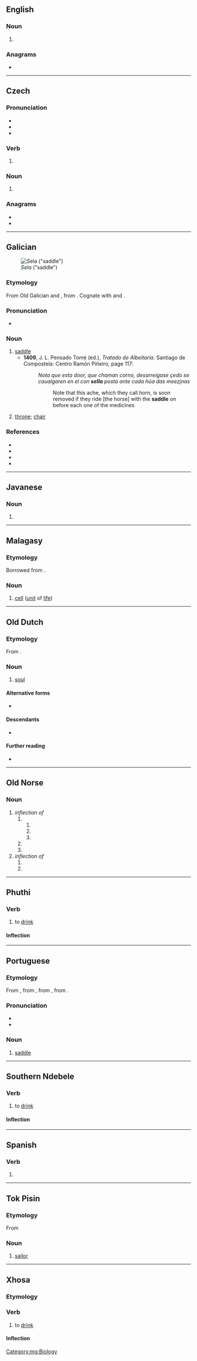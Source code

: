 {{also|Sela|sèlā|села}}
==English==

===Noun===
{{head|en|noun form}}

# {{plural of|en|selo|nocat=1}}

===Anagrams===
* {{anagrams|en|a=aels|ASLE|Ales|ELAS|Elsa|LAEs|LEAs|SEAL|Sale|Salé|Seal|aels|ales|lase|leas|sale|seal}}

----

==Czech==

===Pronunciation===
* {{cs-IPA}}
* {{rhymes|cs|ɛla|s=2}}
* {{hyphenation|cs|se|la}}

===Verb===
{{head|cs|past participle form}}

# {{inflection of|cs|sít||f|s|past|part|;|n|p|past|part}}

===Noun===
{{head|cs|noun form}}

# {{inflection of|cs|selo||gen|s|;|nom//acc//voc|p}}

===Anagrams===
* {{l|cs|Elsa}}
* {{l|cs|lesa}}

----

==Galician==
[[File:English saddle.jpg|thumb|''Sela'' ("saddle")]]

===Etymology===
From Old Galician and {{inh|gl|roa-opt|sela}}, from {{inh|gl|la|sella}}. Cognate with {{cog|pt|sela}} and {{cog|es|silla}}.

===Pronunciation===
* {{IPA|gl|[ˈsɛlɐ]}}

===Noun===
{{gl-noun|f}}

# [[saddle]]
#* '''1409''', J. L. Pensado Tomé (ed.), ''Tratado de Albeitaria''. Santiago de Compostela: Centro Ramón Piñeiro, page 117:
#*: ''Nota que esta door, que chaman corno, desarreigase çedo se caualgaren en el con '''sella''' posta ante cada hũa das meezjnas''
#*:: Note that this ache, which they call ''horn'', is soon removed if they ride [the horse] with the '''saddle''' on before each one of the medicines
# {{lb|gl|archaic}} [[throne]]; [[chair]]

===References===
* {{R:DDGM}}
* {{R:gl:CX|sela}}
* {{R:DDLG}}
* {{R:TILG}}

----

==Javanese==

===Noun===
{{jv-noun}}

# {{dated spelling of|jv|séla}}

----

==Malagasy==

===Etymology===
Borrowed from {{bor|mg|en|cell}}.

===Noun===
{{head|mg|nouns}}

# [[cell]] ([[unit]] of [[life]])

[[Category:mg:Biology]]

----

==Old Dutch==

===Etymology===
From {{inh|odt|gem-pro|*saiwalō}}.

===Noun===
{{odt-noun|head=sēla|f}}

# [[soul]]
#: {{quote|odt|Irlosin sol an frithe '''sela''' mina fan then thia ginacont mi, wanda under managon he was mit mi.|He shall deliver in peace my '''soul''' from those who attack me, for amongst many he was with me.}}

====Alternative forms====
* {{l|odt|siela}}

====Descendants====
* {{desctree|dum|siele}}

====Further reading====
* {{R:ONW|3958|siela}}

----

==Old Norse==

===Noun===
{{head|non|noun form}}

# ''inflection of'' {{m|non|seli|g=m||harness}}
## {{inflection of|non|seli||obl|s|indef}}
### {{inflection of|non|seli||acc|s|indef}}
### {{inflection of|non|seli||dat|s|indef}}
### {{inflection of|non|seli||gen|s|indef}}
## {{inflection of|non|seli||acc|p|indef}}
## {{inflection of|non|seli||gen|p|indef}}
# ''inflection of'' {{m|non|selr|g=m||seal}}
## {{inflection of|non|selr||acc|p|indef}}
## {{inflection of|non|selr||gen|p|indef}}

----

==Phuthi==

===Verb===
{{bnt-phu-verb|séla}}

# to [[drink]]

====Inflection====
{{rfinfl|bnt-phu|verb}}

----

==Portuguese==

===Etymology===
From {{inh|pt|roa-opt|sela}}, from {{inh|pt|la|sella}}, from {{inh|pt|itc-pro|*sedlā}}, from {{der|pt|ine-pro|*sed-}}.

===Pronunciation===
{{pt-IPA|séla}}
* {{homophones|pt|cela}}
* {{hyphenation|pt|se|la}}

===Noun===
{{pt-noun|f}}

# [[saddle]]

----

==Southern Ndebele==

===Verb===
{{nr-verb|séla}}

# to [[drink]]

====Inflection====
{{rfinfl|nr|verb}}

----

==Spanish==

===Verb===
{{head|es|verb form}}

# {{es-compound of|s|er|se|la|mood=imperative|person=tú}}

----

==Tok Pisin==

===Etymology===
From {{der|tpi|en|sailor}}

===Noun===
{{head|tpi|noun}}

# [[sailor]]

----

==Xhosa==

===Etymology===
{{rfe|xh}}

===Verb===
{{xh-verb|séla}}

# {{lb|xh|transitive}} to [[drink]]

====Inflection====
{{rfinfl|xh|verb}}